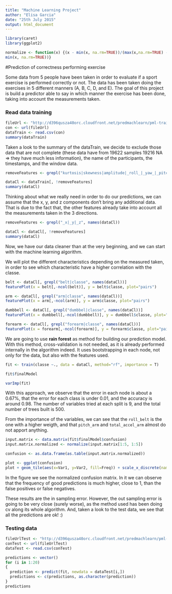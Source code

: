```yaml
---
title: "Machine Learning Project"
author: "Elisa Garcia"
date: "25th July 2015"
output: html_document
---
```

```r
library(caret)
library(ggplot2)

normalize <- function(x) {(x - min(x, na.rm=TRUE))/(max(x,na.rm=TRUE) - 
min(x, na.rm=TRUE))}
```
#Prediction of correctness performing exercise

Some data from 5 people have been taken in order to evaluate if a sport exercise is performed correctly or not. The data has been taken doing the exercises in 5 different manners (A, B, C, D, and E). 
The goal of this project is build a predictor able to say in which manner the exercise has been done, taking into account the measurements taken. 

### Read data training
```r
fileUrl <- "http://d396qusza40orc.cloudfront.net/predmachlearn/pml-training.csv"
con <- url(fileUrl)
dataTrain <- read.csv(con)
summary(dataTrain)
```

Taken a look to the summary of the dataTrain, we decide to exclude those data that are not complete (these data have from 19622 samples 19216 NA => they have much less information), the name of the participants, the timestamps, and the window data. 

```r
removeFeatures <- grepl("kurtosis|skewness|amplitude|_roll_|_yaw_|_pitch_|_picth_|var_accel_|var_total_accel|window|name|X|timestamp", names(dataTrain))

dataCl <- dataTrain[, !removeFeatures]
summary(dataCl)
```

Thinking about what we really need in order to do our predictions, we can assume that the x, y, and z components don't bring any additional data. That is due to the fact that, the other features already take into account all the measurements taken in the 3 directions.

```r
removeFeatures <- grepl("_x|_y|_z", names(dataCl))

dataCl <- dataCl[, !removeFeatures]
summary(dataCl)
```

Now, we have our data cleaner than at the very beginning, and we can start with the machine learning algorithm.

We will plot the different characteristics depending on the measured taken, in order to see which characteristic have a higher correlation with the classe.

```r
belt <- dataCl[, grepl("belt|classe", names(dataCl))]
featurePlot(x = belt[,-ncol(belt)], y = belt$classe, plot="pairs")

arm <- dataCl[, grepl("arm|classe", names(dataCl))]
featurePlot(x = arm[,-ncol(arm)], y = arm$classe, plot="pairs")

dumbbell <- dataCl[, grepl("dumbbel|classe", names(dataCl))]
featurePlot(x = dumbbell[,-ncol(dumbbell)], y = dumbbell$classe, plot="pairs")

forearm <- dataCl[, grepl("forearm|classe", names(dataCl))]
featurePlot(x = forearm[,-ncol(forearm)], y = forearm$classe, plot="pairs")
```

We are going to use **rain forest** as method for building our prediction model. With this method, cross-validation is not needed, as it is already performed internally in the algorithm indeed. It uses bootstrapping in each node, not only for the data, but also with the features used. 

```r
fit <- train(classe ~., data = dataCl, method="rf", importance = T)

fit$finalModel

varImp(fit)
```

With this approach, we observe that the error in each node is about a 0.67%, that the error for each class is under 0.01, and the accuracy is around 0.98. 
The number of variables tried at each split is 9, and the total number of trees built is 500.

From the importance of the variables, we can see that the `roll_belt` is the one with a higher weigth, and that `pitch_arm` and `total_accel_arm` almost do not apport anything.

```r
input.matrix <- data.matrix(fit$finalModel$confusion)
input.matrix.normalized <- normalize(input.matrix[1:5, 1:5])

confusion <- as.data.frame(as.table(input.matrix.normalized))

plot <- ggplot(confusion)
plot + geom_tile(aes(x=Var1, y=Var2, fill=Freq)) + scale_x_discrete(name="Actual Class") + scale_y_discrete(name="Predicted Class") + scale_fill_gradient(breaks=seq(from=-.5, to=4, by=.2)) + labs(fill="Normalized\nFrequency")
```

In the figure we see the normalized confusion matrix. In it we can observe that the frequency of good predictions is much higher, close to 1, than the false positives or false negatives. 

These results are the in sampling error. However, the out sampling error is going to be very close (surely worse), as the method used has been doing cv along its whole algorithm. And, taken a look to the test data, we see that all the predictions are ok! :)

### Testing data
```r
fileUrlTest <- "http://d396qusza40orc.cloudfront.net/predmachlearn/pml-testing.csv"
conTest <- url(fileUrlTest)
dataTest <- read.csv(conTest)

predictions <- vector()
for (i in 1:20)
{
  prediction <- predict(fit, newdata = dataTest[i,])
  predictions <- c(predictions, as.character(prediction))
}
predictions
```
